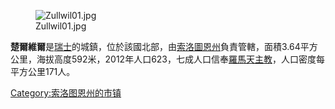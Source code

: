 [[Image:Zullwil01.jpg|right]]

'''楚爾維爾'''是[[瑞士|瑞士]]的城鎮，位於該國北部，由[[索洛圖恩州|索洛圖恩州]]負責管轄，面積3.64平方公里，海拔高度592米，2012年人口623，七成人口信奉[[羅馬天主教|羅馬天主教]]，人口密度每平方公里171人。

{{Switzerland-geo-stub}}
[[Category:索洛图恩州的市镇|Category:索洛图恩州的市镇]]